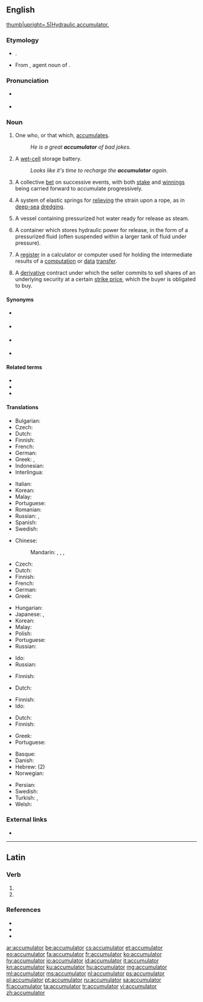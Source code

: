 ==English==
[[File:Image from page 066 of The Century dictionary and cyclopedia (1897) (14804974383).jpg|thumb|upright=.5|Hydraulic accumulator.]]

===Etymology===
* {{suffix|accumulate|or|lang=en}}.
* From {{etyl|la|en}} {{m|la|accumulātor}}, agent noun of {{m|la|accumulō||pile up}}.

===Pronunciation===
* {{a|US}} {{IPA|/ə.ˈkjum.jə.ˌleɪ.tɚ/|lang=en}}
* {{audio|en-us-accumulator.ogg|Audio (US)|lang=en}}

===Noun===
{{en-noun}}
# One who, or that which, [[accumulate]]s.
#: ''He is a great '''accumulator''' of bad jokes.''
# {{lb|en|British}} A [[wet cell|wet-cell]] storage battery.
#: ''Looks like it's time to recharge the '''accumulator''' again.''
# {{lb|en|betting}} A collective [[bet]] on successive events, with both [[stake]] and [[winnings]] being carried forward to accumulate progressively.
# {{lb|en|mechanics}} A system of elastic springs for [[relieve|relieving]] the strain upon a rope, as in [[deep-sea]] [[dredging]].
# {{lb|en|manufacturing}} A vessel containing pressurized hot water ready for release as steam.
# {{lb|en|engineering|hydraulics}} A container which stores hydraulic power for release, in the form of a pressurized fluid (often suspended within a larger tank of fluid under pressure).
# {{lb|en|computer science}} A [[register]] in a calculator or computer used for holding the intermediate results of a [[computation]] or [[data]] [[transfer]].
# {{lb|en|finance}} A [[derivative]] contract under which the seller commits to sell shares of an underlying security at a certain [[strike price]], which the buyer is obligated to buy.

====Synonyms====
* {{sense|one who or that which accumulates}} {{l|en|collector}}
* {{sense|betting}} {{l|en|parlay}}
* {{sense|finance}} {{l|en|share forward accumulator}}
* {{sense|hydraulics}} {{l|en|shock absorber}}

====Related terms====
* {{l|en|accumulate}}
* {{l|en|accumulation}}
* {{l|en|accumulative}}

====Translations====
{{trans-top|one who or that which accumulates}}
* Bulgarian: {{t+|bg|акумула́тор|m}}
* Czech: {{t+|cs|akumulátor|m}}
* Dutch: {{t+|nl|verzamelaar|m}}
* Finnish: {{t+|fi|varaaja}}
* French: {{t+|fr|accumulateur|m}}
* German: {{t+|de|Akkumulator|m}}
* Greek: {{t+|el|αποταμιευτής|m|sc=Grek}}, {{t+|el|αποθησαυριστής|m|sc=Grek}}
* Indonesian: {{t+|id|akumulator}}
* Interlingua: {{t|ia|accumulator}}
{{trans-mid}}
* Italian: {{t+|it|accumulatore|m}}
* Korean: {{t|ko|축적자|sc=Hang}}
* Malay: {{t|ms|penumpuk}}
* Portuguese: {{t+|pt|acumulador|m}}
* Romanian: {{t+|ro|acumulator}}
* Russian: {{t+|ru|аккумуля́тор|m}}, {{t+|ru|накопи́тель|m}}
* Spanish: {{t+|es|acumulador|m}}
* Swedish: {{t+|sv|ackumulator}}
{{trans-bottom}}

{{trans-top|wet-cell storage battery}}
* Chinese:
*: Mandarin: {{t+|cmn|蓄電池|sc=Hani}}, {{t+|cmn|蓄电池|tr=xùdiànchí|sc=Hani}}, {{t+|cmn|電瓶|sc=Hani}}, {{t+|cmn|电瓶|tr=diànpíng|sc=Hani}}
* Czech: {{t+|cs|akumulátor|m}}
* Dutch: {{t+|nl|accu|m}}
* Finnish: {{t+|fi|akku}}
* French: {{t+|fr|accumulateur|m}}
* German: {{t+|de|Akkumulator|m}}
* Greek: {{t|el|ηλεκτρικός συσσωρευτής|m|sc=Grek}}
{{trans-mid}}
* Hungarian: {{t+|hu|akkumulátor}}
* Japanese: {{t|ja|蓄電池|tr=ちくでんち, chikudenchi|sc=Jpan}}, {{t|ja|アキュムレータ|tr=akyumurēta|sc=Jpan}}
* Korean: {{t|ko|축적자|sc=Hang}}
* Malay: {{t|ms|akumulator}}
* Polish: {{t+|pl|akumulator|m-in}}
* Portuguese: {{t+|pt|acumulador|m}}
* Russian: {{t+|ru|аккумуля́тор|m}}
{{trans-bottom}}

{{trans-top|betting: collective bet on successive events}}
{{trans-mid}}
{{trans-bottom}}

{{trans-top|mechanics: system of elastic springs for relieving strain upon a rope}}
{{trans-mid}}
* Ido: {{t|io|akumulilo}}
* Russian: {{t+|ru|колле́ктор|m}}
{{trans-bottom}}

{{trans-top|manufacturing: vessel containing pressurized hot water ready for release as steam}}
* Finnish: {{t|fi|höyryakku}}
{{trans-mid}}
{{trans-bottom}}

{{trans-top|hydraulics: container which stores hydraulic power for release}}
* Dutch: {{t+|nl|accumulator|m}}
{{trans-mid}}
* Finnish: {{t|fi|painesäiliö}}
* Ido: {{t+|io|akumulatoro}}
{{trans-bottom}}

{{trans-top|computer science: register for holding intermediate results}}
* Dutch: {{t+|nl|accumulator|m}}
* Finnish: {{t+|fi|akku}}
{{trans-mid}}
* Greek: {{t+|el|συσσωρευτής|m|sc=Grek}}
* Portuguese: {{t+|pt|acumulador|m}}
{{trans-bottom}}

{{trans-top|finance: type of derivative contract}}
{{trans-mid}}
{{trans-bottom}}

{{checktrans-top}}
* Basque: {{t-check|eu|metagailu}}
* Danish: {{t+check|da|akkumulator}}
* Hebrew: {{t-check|he|מצבר|m|tr=matzber|sc=Hebr}} (2)
* Norwegian: {{t+check|no|akkumulator}}
{{trans-mid}}
* Persian: {{t+check|fa|انباره|tr=anbareh}}
* Swedish: {{t+check|sv|ackumulator}}
* Turkish: {{t-check|tr|akü}}, {{t-check|tr|akümülatör}}
* Welsh: {{t-check|cy|cronadur|m}}
{{trans-bottom}}

===External links===
* {{pedialite|dab=accumulator}}

----

==Latin==

===Verb===
{{la-verb-form|accumulātor}}

# {{inflection of|accumulō||2|s|futr|pasv|impr|lang=la}}
# {{inflection of|accumulō||3|s|futr|pasv|impr|lang=la}}

===References===
* {{R:L&S}}
* {{R:Elementary Lewis}}
* {{R:Gaffiot}}

[[ar:accumulator]]
[[be:accumulator]]
[[cs:accumulator]]
[[et:accumulator]]
[[eo:accumulator]]
[[fa:accumulator]]
[[fr:accumulator]]
[[ko:accumulator]]
[[hy:accumulator]]
[[io:accumulator]]
[[id:accumulator]]
[[it:accumulator]]
[[kn:accumulator]]
[[ku:accumulator]]
[[hu:accumulator]]
[[mg:accumulator]]
[[ml:accumulator]]
[[ms:accumulator]]
[[nl:accumulator]]
[[ps:accumulator]]
[[pl:accumulator]]
[[pt:accumulator]]
[[ru:accumulator]]
[[sa:accumulator]]
[[fi:accumulator]]
[[ta:accumulator]]
[[tr:accumulator]]
[[vi:accumulator]]
[[zh:accumulator]]